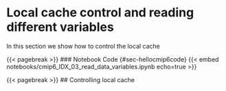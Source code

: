 # Local cache control and reading different variables

In this section we show how to control the local cache




{{< pagebreak >}}
### Notebook Code {#sec-hellocmip6code}
{{< embed notebooks/cmip6_IDX_03_read_data_variables.ipynb echo=true >}}



{{< pagebreak >}}
## Controlling local cache




